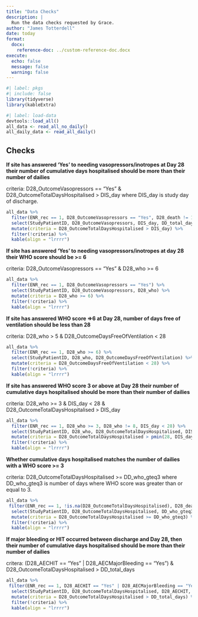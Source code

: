 ```yaml
---
title: "Data Checks"
description: |
  Run the data checks requested by Grace.
author: "James Totterdell"
date: today
format:
  docx:
    reference-doc: ../custom-reference-doc.docx
execute: 
  echo: false
  message: false
  warning: false
---
```


```r
#| label: pkgs
#| include: false
library(tidyverse)
library(kableExtra)
```

```r
#| label: load-data
devtools::load_all()
all_data <- read_all_no_daily()
all_daily_data <- read_all_daily()
```

## Checks

**If site has answered ‘Yes’ to needing vasopressors/inotropes at Day 28 their number of cumulative days hospitalised should be more than their number of dailies**

criteria: D28_OutcomeVasopressors == "Yes" & D28_OutcomeTotalDaysHospitalised > DIS_day where DIS_day is study day of discharge.

```r
all_data %>%
  filter(ENR_rec == 1, D28_OutcomeVasopressors == "Yes", D28_death != 1) %>%
  select(StudyPatientID, D28_OutcomeVasopressors, DIS_day, DD_total_days, D28_OutcomeTotalDaysHospitalised) %>%
  mutate(criteria = D28_OutcomeTotalDaysHospitalised > DIS_day) %>%
  filter(!criteria) %>%
  kable(align = "lrrrr")
```

**If site has answered ‘Yes’ to needing vasopressors/inotropes at day 28 their WHO score should be >= 6**

criteria: D28_OutcomeVasopressors == "Yes" & D28_who >= 6

```r
all_data %>%
  filter(ENR_rec == 1, D28_OutcomeVasopressors == "Yes") %>%
  select(StudyPatientID, D28_OutcomeVasopressors, D28_who) %>%
  mutate(criteria = D28_who >= 6) %>%
  filter(!criteria) %>%
  kable(align = "lrrrr")
```

**If site has answered WHO score =>6 at Day 28, number of days free of ventilation should be less than 28**

criteria: D28_who > 5 & D28_OutcomeDaysFreeOfVentilation < 28

```r
all_data %>%
  filter(ENR_rec == 1, D28_who >= 6) %>%
  select(StudyPatientID, D28_who, D28_OutcomeDaysFreeOfVentilation) %>%
  mutate(criteria = D28_OutcomeDaysFreeOfVentilation < 28) %>%
  filter(!criteria) %>%
  kable(align = "lrrrr")
```

**If site has answered WHO score 3 or above at Day 28 their number of cumulative days hospitalised should be more than their number of dailies** 

criteria: D28_who >= 3 & DIS_day < 28 & D28_OutcomeTotalDaysHospitalised > DIS_day

```r
all_data %>%
  filter(ENR_rec == 1, D28_who >= 3, D28_who != 8, DIS_day < 28) %>%
  select(StudyPatientID, D28_who, D28_OutcomeTotalDaysHospitalised, DIS_day, DD_total_days) %>%
  mutate(criteria = D28_OutcomeTotalDaysHospitalised > pmin(28, DIS_day))  %>%
  filter(!criteria) %>%
  kable(align = "lrrrr")
```

**Whether cumulative days hospitalised matches the number of dailies with a WHO score >= 3**

criteria: D28_OutcomeTotalDaysHospitalised >= DD_who_gteq3 where DD_who_gteq3 is number of days where WHO score was greater than or equal to 3.

```r
all_data %>%
 filter(ENR_rec == 1, !is.na(D28_OutcomeTotalDaysHospitalised), D28_death == 0) %>%
  select(StudyPatientID, D28_OutcomeTotalDaysHospitalised, DD_who_gteq3) %>%
  mutate(criteria = D28_OutcomeTotalDaysHospitalised >= DD_who_gteq3) %>%
  filter(!criteria) %>%
  kable(align = "lrrrr")
```

**If major bleeding or HIT occurred between discharge and Day 28, then their number of cumulative days hospitalised should be more than their number of dailies**

critera: (D28_AECHIT == "Yes" | D28_AECMajorBleeding == "Yes") & D28_OutcomeTotalDaysHospitalised > DD_total_days

```r
all_data %>%
 filter(ENR_rec == 1, D28_AECHIT == "Yes" | D28_AECMajorBleeding == "Yes") %>%
  select(StudyPatientID, D28_OutcomeTotalDaysHospitalised, D28_AECHIT, D28_AECMajorBleeding, DD_total_days) %>%
  mutate(criteria = D28_OutcomeTotalDaysHospitalised > DD_total_days) %>%
  filter(!criteria) %>%
  kable(align = "lrrrr")
```
